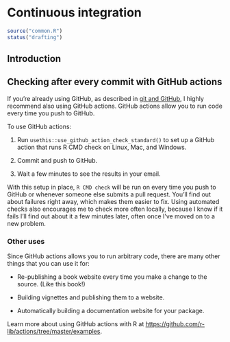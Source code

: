 # Continuous integration

```r
source("common.R")
status("drafting")
```

## Introduction

## Checking after every commit with GitHub actions {#gha}

If you're already using GitHub, as described in [git and GitHub](#git), I highly recommend also using GitHub actions.
GitHub actions allow you to run code every time you push to GitHub.

To use GitHub actions:

1.  Run `usethis::use_github_action_check_standard()` to set up a GitHub action that runs R CMD check on Linux, Mac, and Windows.

2.  Commit and push to GitHub.

3.  Wait a few minutes to see the results in your email.

With this setup in place, `R CMD check` will be run on every time you push to GitHub or whenever someone else submits a pull request.
You'll find out about failures right away, which makes them easier to fix.
Using automated checks also encourages me to check more often locally, because I know if it fails I'll find out about it a few minutes later, often once I've moved on to a new problem.

### Other uses

Since GitHub actions allows you to run arbitrary code, there are many other things that you can use it for:

-   Re-publishing a book website every time you make a change to the source.
    (Like this book!)

-   Building vignettes and publishing them to a website.

-   Automatically building a documentation website for your package.

Learn more about using GitHub actions with R at <https://github.com/r-lib/actions/tree/master/examples>.
